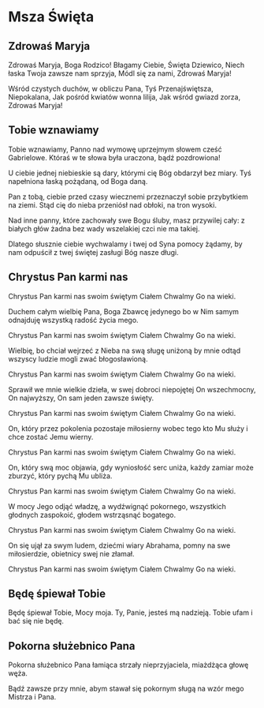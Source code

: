 
# Msza Święta

## Zdrowaś Maryja
<Lyrics>

Zdrowaś Maryja, Boga Rodzico!
Błagamy Ciebie, Święta Dziewico,
Niech łaska Twoja zawsze nam sprzyja,
Módl się za nami, Zdrowaś Maryja!

Wśród czystych duchów, w obliczu Pana,
Tyś Przenajświętsza, Niepokalana,
Jak pośród kwiatów wonna lilija,
Jak wśród gwiazd zorza, Zdrowaś Maryja!

</Lyrics>

## Tobie wznawiamy
<Lyrics>

Tobie wznawiamy, Panno nad wymowę
uprzejmym słowem cześć Gabrielowe.
Któraś w te słowa była uraczona,
bądź pozdrowiona!

U ciebie jednej niebieskie są dary,
którymi cię Bóg obdarzył bez miary.
Tyś napełniona łaską pożądaną,
od Boga daną.

Pan z tobą, ciebie przed czasy wiecznemi
przeznaczył sobie przybytkiem na ziemi.
Stąd cię do nieba przeniósł nad obłoki,
na tron wysoki.

Nad inne panny, które zachowały
swe Bogu śluby, masz przywilej cały:
z białych głów żadna bez wady wszelakiej
czci nie ma takiej.

Dlatego słusznie ciebie wychwalamy
i twej od Syna pomocy żądamy,
by nam odpuścił z twej świętej zasługi
Bóg nasze długi.

</Lyrics>

## Chrystus Pan karmi nas
<Lyrics>

Chrystus Pan karmi nas
swoim świętym Ciałem
Chwalmy Go na wieki.

Duchem całym wielbię Pana,
Boga Zbawcę jedynego
bo w Nim samym odnajduję
wszystką radość życia mego.

Chrystus Pan karmi nas
swoim świętym Ciałem
Chwalmy Go na wieki.

Wielbię, bo chciał wejrzeć z Nieba
na swą sługę uniżoną
by mnie odtąd wszyscy ludzie
mogli zwać błogosławioną.

Chrystus Pan karmi nas
swoim świętym Ciałem
Chwalmy Go na wieki.

Sprawił we mnie wielkie dzieła,
w swej dobroci niepojętej
On wszechmocny, On najwyższy,
On sam jeden zawsze święty.

Chrystus Pan karmi nas
swoim świętym Ciałem
Chwalmy Go na wieki.

On, który przez pokolenia
pozostaje miłosierny
wobec tego kto Mu służy
i chce zostać Jemu wierny.

Chrystus Pan karmi nas
swoim świętym Ciałem
Chwalmy Go na wieki.

On, który swą moc objawia,
gdy wyniosłość serc uniża,
każdy zamiar może zburzyć,
który pychą Mu ubliża.

Chrystus Pan karmi nas
swoim świętym Ciałem
Chwalmy Go na wieki.

W mocy Jego odjąć władzę,
a wydźwignąć pokornego,
wszystkich głodnych zaspokoić,
głodem wstrząsnąć bogatego.

Chrystus Pan karmi nas
swoim świętym Ciałem
Chwalmy Go na wieki.

On się ujął za swym ludem,
dziećmi wiary Abrahama,
pomny na swe miłosierdzie,
obietnicy swej nie złamał.

Chrystus Pan karmi nas
swoim świętym Ciałem
Chwalmy Go na wieki.

</Lyrics>

## Będę śpiewał Tobie
<Lyrics>

Będę śpiewał Tobie, Mocy moja.
Ty, Panie, jesteś mą nadzieją.
Tobie ufam i bać się nie będę.

</Lyrics>

## Pokorna służebnico Pana
<Lyrics>

Pokorna służebnico Pana
łamiąca strzały nieprzyjaciela,
miażdżąca głowę węża.

Bądź zawsze przy mnie,
abym stawał się
pokornym sługą
na wzór mego Mistrza i Pana.

</Lyrics>


